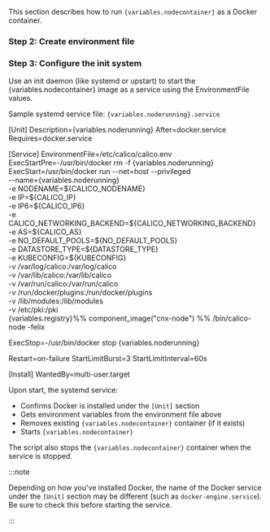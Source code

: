 

This section describes how to run <code>{variables.nodecontainer}</code> as a Docker container.

<NonClusterReadOnlyStep />

### Step 2: Create environment file

<EnvironmentFile nodecontainer={variables.nodecontainer} />

### Step 3: Configure the init system

Use an init daemon (like systemd or upstart) to start the {variables.nodecontainer} image as a service using the EnvironmentFile values.

Sample systemd service file: `{variables.noderunning}.service`

<CodeBlock language='shell'>
[Unit]
Description={variables.noderunning}
After=docker.service
Requires=docker.service

[Service]
EnvironmentFile=/etc/calico/calico.env
ExecStartPre=-/usr/bin/docker rm -f {variables.noderunning}
ExecStart=/usr/bin/docker run --net=host --privileged \
 --name={variables.noderunning} \
 -e NODENAME=$\{CALICO_NODENAME} \
 -e IP=$\{CALICO_IP} \
 -e IP6=$\{CALICO_IP6} \
 -e CALICO_NETWORKING_BACKEND=$\{CALICO_NETWORKING_BACKEND} \
 -e AS=$\{CALICO_AS} \
 -e NO_DEFAULT_POOLS=$\{NO_DEFAULT_POOLS} \
 -e DATASTORE_TYPE=$\{DATASTORE_TYPE} \
 -e KUBECONFIG=$\{KUBECONFIG} \
 -v /var/log/calico:/var/log/calico \
 -v /var/lib/calico:/var/lib/calico \
 -v /var/run/calico:/var/run/calico \
 -v /run/docker/plugins:/run/docker/plugins \
 -v /lib/modules:/lib/modules \
 -v /etc/pki:/pki \
 {variables.registry}%% component_image("cnx-node") %% /bin/calico-node -felix

ExecStop=-/usr/bin/docker stop {variables.noderunning}

Restart=on-failure
StartLimitBurst=3
StartLimitInterval=60s

[Install]
WantedBy=multi-user.target
</CodeBlock>

Upon start, the systemd service:

- Confirms Docker is installed under the `[Unit]` section
- Gets environment variables from the environment file above
- Removes existing <code>{variables.nodecontainer}</code> container (if it exists)
- Starts <code>{variables.nodecontainer}</code>

The script also stops the <code>{variables.nodecontainer}</code> container when the service is stopped.

:::note

Depending on how you've installed Docker, the name of the Docker service
under the `[Unit]` section may be different (such as `docker-engine.service`).
Be sure to check this before starting the service.

:::
